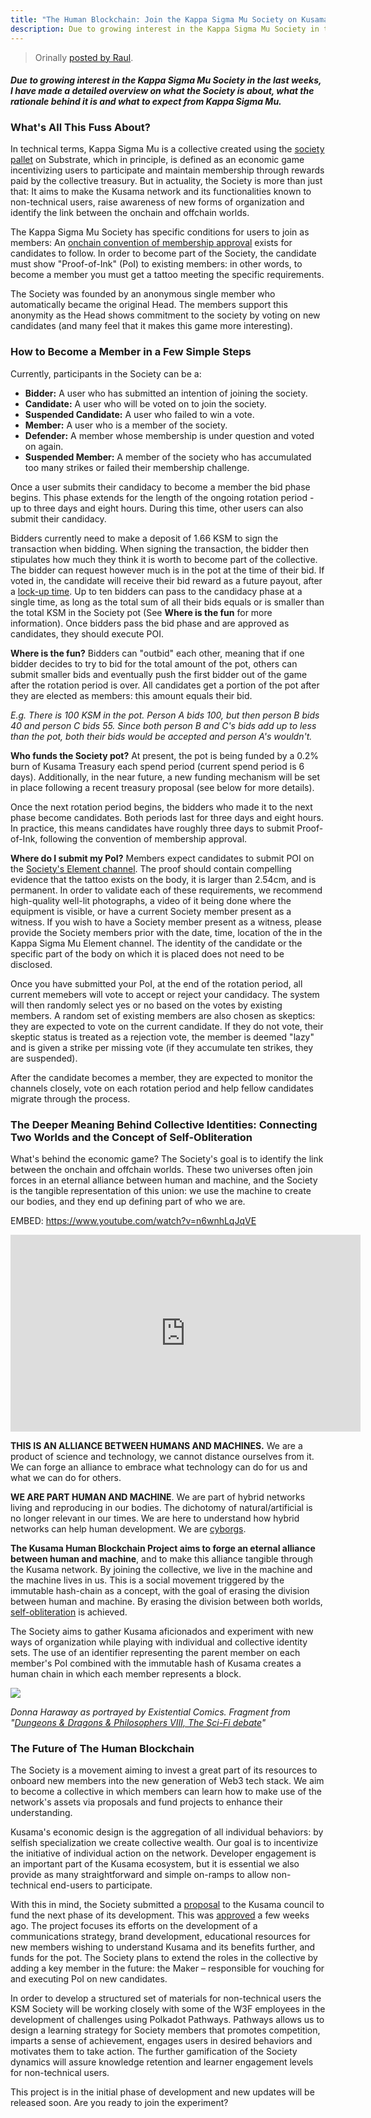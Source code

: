 ```yaml
---
title: "The Human Blockchain: Join the Kappa Sigma Mu Society on Kusama Network"
description: Due to growing interest in the Kappa Sigma Mu Society in the last weeks, I have made a detailed overview on what the Society is about, what the rationale behind it is and what to expect from Kappa Sigma Mu.
---
```


> Orinally [posted by Raul](https://hackmd.io/UMYygvYdQmSvd-3ledL9Ow).

#### _Due to growing interest in the Kappa Sigma Mu Society in the last weeks, I have made a detailed overview on what the Society is about, what the rationale behind it is and what to expect from Kappa Sigma Mu._

### What's All This Fuss About?

In technical terms, Kappa Sigma Mu is a collective created using the [society pallet](https://github.com/paritytech/substrate/tree/master/frame/society) on Substrate, which in principle, is defined as an economic game incentivizing users to participate and maintain membership through rewards paid by the collective treasury. But in actuality, the Society is more than just that: It aims to make the Kusama network and its functionalities known to non-technical users, raise awareness of new forms of organization and identify the link between the onchain and offchain worlds.

The Kappa Sigma Mu Society has specific conditions for users to join as members: An [onchain convention of membership approval](https://polkascan.io/kusama/transaction/0x948d3a4378914341dc7af9220a4c73acb2b3f72a70f14ee8089799da16d94c17) exists for candidates to follow. In order to become part of the Society, the candidate must show "Proof-of-Ink" (PoI) to existing members: in other words, to become a member you must get a tattoo meeting the specific requirements.

The Society was founded by an anonymous single member who automatically became the original Head. The members support this anonymity as the Head shows commitment to the society by voting on new candidates (and many feel that it makes this game more interesting).

### How to Become a Member in a Few Simple Steps

Currently, participants in the Society can be a:

- **Bidder:** A user who has submitted an intention of joining the society.
- **Candidate:** A user who will be voted on to join the society.
- **Suspended Candidate:** A user who failed to win a vote.
- **Member:** A user who is a member of the society.
- **Defender:** A member whose membership is under question and voted on again.
- **Suspended Member:** A member of the society who has accumulated too many strikes or failed their membership challenge.

Once a user submits their candidacy to become a member the bid phase begins. This phase extends for the length of the ongoing rotation period - up to three days and eight hours. During this time, other users can also submit their candidacy.

Bidders currently need to make a deposit of 1.66 KSM to sign the transaction when bidding. When signing the transaction, the bidder then stipulates how much they think it is worth to become part of the collective. The bidder can request however much is in the pot at the time of their bid. If voted in, the candidate will receive their bid reward as a future payout, after a [lock-up time](https://wiki.polkadot.network/docs/en/maintain-guides-society-kusama#lock-up-time). Up to ten bidders can pass to the candidacy phase at a single time, as long as the total sum of all their bids equals or is smaller than the total KSM in the Society pot (See **Where is the fun** for more information). Once bidders pass the bid phase and are approved as candidates, they should execute POI.

**Where is the fun?** Bidders can "outbid" each other, meaning that if one bidder decides to try to bid for the total amount of the pot, others can submit smaller bids and eventually push the first bidder out of the game after the rotation period is over. All candidates get a portion of the pot after they are elected as members: this amount equals their bid.

_E.g. There is 100 KSM in the pot. Person A bids 100, but then person B bids 40 and person C bids 55. Since both person B and C's bids add up to less than the pot, both their bids would be accepted and person A's wouldn't._

**Who funds the Society pot?** At present, the pot is being funded by a 0.2% burn of Kusama Treasury each spend period (current spend period is 6 days). Additionally, in the near future, a new funding mechanism will be set in place following a recent treasury proposal (see below for more details).

Once the next rotation period begins, the bidders who made it to the next phase become candidates. Both periods last for three days and eight hours. In practice, this means candidates have roughly three days to submit Proof-of-Ink, following the convention of membership approval.

**Where do I submit my PoI?** Members expect candidates to submit POI on the [Society's Element channel](https://matrix.to/#/!BUmiAAnAYSRGarqwOt:matrix.parity.io?via=matrix.parity.io&via=matrix.org&via=web3.foundation). The proof should contain compelling evidence that the tattoo exists on the body, it is larger than 2.54cm, and is permanent. In order to validate each of these requirements, we recommend high-quality well-lit photographs, a video of it being done where the equipment is visible, or have a current Society member present as a witness. If you wish to have a Society member present as a witness, please provide the Society members prior with the date, time, location of the in the Kappa Sigma Mu Element channel. The identity of the candidate or the specific part of the body on which it is placed does not need to be disclosed.

Once you have submitted your PoI, at the end of the rotation period, all current memebers will vote to accept or reject your candidacy. The system will then randomly select yes or no based on the votes by existing members. A random set of existing members are also chosen as skeptics: they are expected to vote on the current candidate. If they do not vote, their skeptic status is treated as a rejection vote, the member is deemed "lazy" and is given a strike per missing vote (if they accumulate ten strikes, they are suspended).

After the candidate becomes a member, they are expected to monitor the channels closely, vote on each rotation period and help fellow candidates migrate through the process.

### The Deeper Meaning Behind Collective Identities: Connecting Two Worlds and the Concept of Self-Obliteration

What's behind the economic game? The Society's goal is to identify the link between the onchain and offchain worlds. These two universes often join forces in an eternal alliance between human and machine, and the Society is the tangible representation of this union: we use the machine to create our bodies, and they end up defining part of who we are.

EMBED:
https://www.youtube.com/watch?v=n6wnhLqJqVE

<iframe width="560" height="315" src="https://www.youtube.com/embed/n6wnhLqJqVE" title="YouTube video player" frameborder="0" allow="accelerometer; autoplay; clipboard-write; encrypted-media; gyroscope; picture-in-picture" allowfullscreen></iframe>

**THIS IS AN ALLIANCE BETWEEN HUMANS AND MACHINES.** We are a product of science and technology, we cannot distance ourselves from it. We can forge an alliance to embrace what technology can do for us and what we can do for others.

**WE ARE PART HUMAN AND MACHINE**. We are part of hybrid networks living and reproducing in our bodies. The dichotomy of natural/artificial is no longer relevant in our times. We are here to understand how hybrid networks can help human development. We are [cyborgs](https://en.wikipedia.org/wiki/A_Cyborg_Manifesto).

**The Kusama Human Blockchain Project aims to forge an eternal alliance between human and machine**, and to make this alliance tangible through the Kusama network. By joining the collective, we live in the machine and the machine lives in us. This is a social movement triggered by the immutable hash-chain as a concept, with the goal of erasing the division between human and machine. By erasing the division between both worlds, [self-obliteration](http://filmslie.com/watch-yayoi-kusama-self-obliteration-dissolve-identity/) is achieved.

The Society aims to gather Kusama aficionados and experiment with new ways of organization while playing with individual and collective identity sets. The use of an identifier representing the parent member on each member's PoI combined with the immutable hash of Kusama creates a human chain in which each member represents a block.

![](https://i.imgur.com/soLzgue.png)

_Donna Haraway as portrayed by Existential Comics. Fragment from "[Dungeons & Dragons & Philosophers VIII, The Sci-Fi debate](https://existentialcomics.com/comic/305)"_

### The Future of The Human Blockchain

The Society is a movement aiming to invest a great part of its resources to onboard new members into the new generation of Web3 tech stack. We aim to become a collective in which members can learn how to make use of the network's assets via proposals and fund projects to enhance their understanding.

Kusama's economic design is the aggregation of all individual behaviors: by selfish specialization we create collective wealth. Our goal is to incentivize the initiative of individual action on the network. Developer engagement is an important part of the Kusama ecosystem, but it is essential we also provide as many straightforward and simple on-ramps to allow non-technical end-users to participate.

With this in mind, the Society submitted a [proposal](https://drive.google.com/file/d/1q6kFyznrDnyctZViK29J2OvBrr4D1LNo/view) to the Kusama council to fund the next phase of its development. This was [approved](https://polkascan.io/kusama/council/motion/186) a few weeks ago. The project focuses its efforts on the development of a communications strategy, brand development, educational resources for new members wishing to understand Kusama and its benefits further, and funds for the pot. The Society plans to extend the roles in the collective by adding a key member in the future: the Maker – responsible for vouching for and executing PoI on new candidates.

In order to develop a structured set of materials for non-technical users the KSM Society will be working closely with some of the W3F employees in the development of challenges using Polkadot Pathways. Pathways allows us to design a learning strategy for Society members that promotes competition, imparts a sense of achievement, engages users in desired behaviors and motivates them to take action. The further gamification of the Society dynamics will assure knowledge retention and learner engagement levels for non-technical users.

This project is in the initial phase of development and new updates will be released soon. Are you ready to join the experiment?
